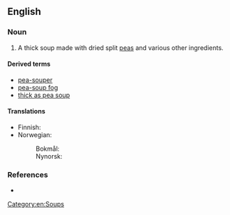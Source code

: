==English==
{{wikipedia}}

===Noun===
{{en-noun|~}}

# {{lb|en|culinary}} A thick soup made with dried split [[peas]] and various other ingredients.

====Derived terms====
* [[pea-souper]]
* [[pea-soup fog]]
* [[thick as pea soup]]

====Translations====
{{trans-top|soup made from peas}}
* Finnish: {{t+|fi|hernekeitto}}
* Norwegian:
*: Bokmål: {{t|nb|ertesuppe|m|f}}
*: Nynorsk: {{t|nn|ertesuppe|f}}
{{trans-mid}}
{{trans-bottom}}

===References===
* {{R:ODO}}

[[Category:en:Soups]]